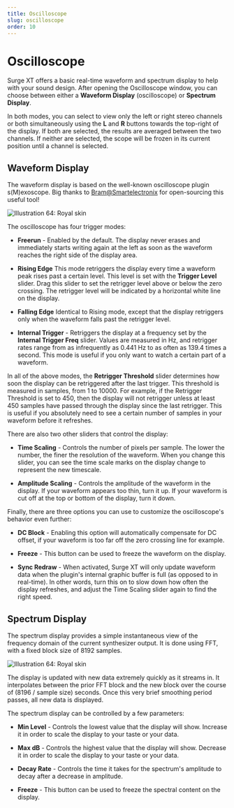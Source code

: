 ```yaml
---
title: Oscilloscope
slug: oscilloscope
order: 10
---
```


# Oscilloscope

Surge XT offers a basic real-time waveform and spectrum display to help with your sound design. After opening the Oscilloscope window,
you can choose between either a **Waveform Display** (oscilloscope) or **Spectrum Display**.

In both modes, you can select to view only the left or right stereo channels or both simultaneously using the **L** and **R** buttons
towards the top-right of the display. If both are selected, the results are averaged between the two channels. If neither are selected,
the scope will be frozen in its current position until a channel is selected.

## Waveform Display

The waveform display is based on the well-known oscilloscope plugin s(M)exoscope. Big thanks to [Bram@Smartelectronix](https://github.com/bdejong/smartelectronix) for open-sourcing this useful tool!

![Illustration 64: Royal skin](/images/manual-xt/Pictures/oscilloscope.png)

The oscilloscope has four trigger modes:

-   **Freerun** - Enabled by the default. The display never erases and immediately starts writing again at the left as soon as the waveform reaches the right side of the display area.

-   **Rising Edge** This mode retriggers the display every time a waveform peak rises past a certain level. This level is set with the **Trigger Level** slider. Drag this slider to set the retrigger level above or below the zero crossing. The retrigger level will be indicated by a horizontal white line on the display.

-   **Falling Edge** Identical to Rising mode, except that the display retriggers only when the waveform falls past the retrigger level.

-   **Internal Trigger** - Retriggers the display at a frequency set by the **Internal Trigger Freq** slider. Values are measured in Hz, and retrigger rates range from as infrequently as 0.441 Hz to as often as 139.4 times a second. This mode is useful if you only want to watch a certain part of a waveform.

In all of the above modes, the **Retrigger Threshold** slider determines how soon the display can be retriggered after the last trigger. This threshold is measured in samples, from 1 to 10000.
For example, if the Retrigger Threshold is set to 450, then the display will not retrigger unless at least 450 samples have passed through the display since the last retrigger. This is useful if you absolutely need to see a certain number of samples in your waveform before it refreshes.

There are also two other sliders that control the display:

-   **Time Scaling** - Controls the number of pixels per sample. The lower the number, the finer the resolution of the waveform. When you change this slider, you can see the time scale marks on the display change to represent the new timescale.

-   **Amplitude Scaling** - Controls the amplitude of the waveform in the display. If your waveform appears too thin, turn it up. If your waveform is cut off at the top or bottom of the display, turn it down.

Finally, there are three options you can use to customize the oscilloscope's behavior even further:

-   **DC Block** - Enabling this option will automatically compensate for DC offset, if your waveform is too far off the zero crossing line for example.

-   **Freeze** - This button can be used to freeze the waveform on the display.

-   **Sync Redraw** - When activated, Surge XT will only update waveform data when the plugin's internal graphic buffer is full (as opposed to in real-time). In other words, turn this on to slow down how often the display refreshes, and adjust the Time Scaling slider again to find the right speed.

## Spectrum Display

The spectrum display provides a simple instantaneous view of the frequency domain of the current
synthesizer output. It is done using FFT, with a fixed block size of 8192 samples.

![Illustration 64: Royal skin](/images/manual-xt/Pictures/spectrum.png)

The display is updated with new data extremely quickly as it streams in. It interpolates between the
prior FFT block and the new block over the course of (8196 / sample size) seconds. Once this very
brief smoothing period passes, all new data is displayed.

The spectrum display can be controlled by a few parameters:

-   **Min Level** - Controls the lowest value that the display will show. Increase it in order to scale
    the display to your taste or your data.

-   **Max dB** - Controls the highest value that the display will show. Decrease it in order to
    scale the display to your taste or your data.

-   **Decay Rate** - Controls the time it takes for the spectrum's amplitude to decay after a decrease in
    amplitude.

-   **Freeze** - This button can be used to freeze the spectral content on the display.

